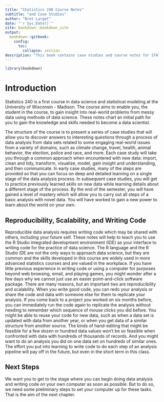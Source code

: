 ```yaml
--- 
title: "Statistics 240 Course Notes"
subtitle: "and Case Studies"
author: "Bret Larget"
date: "`r Sys.Date()`"
site: bookdown::bookdown_site
output:
  bookdown::gitbook:
    config:
      toc:
        collapse: section
description: "This book contains case studies and course notes for STAT 240, Introduction to Data Modeling, at the University of Wisconsin, including instruction for many tidyverse packages"
---
```


```r
library(bookdown)
```

# Introduction

Statistics 240 is a first course in data science and statistical modeling at the University of Wisconsin - Madison.
The course aims to enable you, the student in the course,
to gain insight into real-world problems
from messy data using methods of data science.
These notes chart an initial path for you to gain the knowledge and skills
needed to become a data scientist.

The structure of the course is to present a series of case studies
that will allow you to discover answers to interesting questions
through a process of data analysis from data sets related to some engaging real-world issues from a variety of domains,
such as climate change, travel, health, animal behavior, the election, police and race, and more.
Each case study will take you through a common approach when encountered with new data: import, clean and tidy, transform, visualize, model, gain insight and understanding, and then communicate.
In early case studies,
many of the steps are provided so that you can focus on deep and detailed learning on a single stage of the data analysis process.
In subsequent case studies,
you will get to practice previously learned skills on new data
while learning details about a different stage of the process.
By the end of the semester,
you will have gained a level of mastery which will allow you to carry out all steps of a basic analysis with novel data.
You will have worked to gain a new power to learn about the world on your own.

## Reproducibility, Scalability, and Writing Code

Reproducible data analysis requires writing code which may be shared with others, including your future self.
These notes will help to teach you to use the R Studio integrated development environment (IDE) as your interface to writing code for the practice of data science.
The R language and the R Studio IDE are not the only ways to approach data science, but they are common and the skills developed in this course are widely used in more advanced statistics courses and are valued in the workplace.
If you have little previous experience in writing code or using a computer for purposes beyond web browsing, email, and playing games,
you might wonder after a few days why we cannot just use an easier point-and-click software package.
There are many reasons, but an important two are reproducibility and scalability.
When you write good code,
you can redo your analysis or share the code and data with someone else for them to replicate your analysis.
If you come back to a project you worked on six months before,
you can immediately run the code again to replicate the analysis without needing to remember which sequence of mouse clicks you did before.
You might be able to reuse your code for new data, such as when a data set is updated with data from another year, or when you get data of a similar structure from another source.
The kinds of hand-editing that might be feasible for a few dozen or hundred data values won't be so feasible when confronted with data with hundreds of thousands of records.
And you might want to do an analysis you did on one data set on hundreds of similar ones.
The effort you put into learning to write code to do each step of an analysis pipeline will pay off in the future, but even in the short term in this class.

## Next Steps

We want you to get to the stage where you can begin doing data analysis and writing code on your own computer as soon as possible.
But to do so, we need some preliminary steps to set your computer up for these tasks.
That is the aim of the next chapter.





